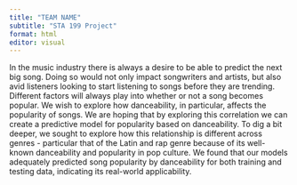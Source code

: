 ```yaml
---
title: "TEAM NAME"
subtitle: "STA 199 Project"
format: html
editor: visual
---
```


In the music industry there is always a desire to be able to predict the next big song. Doing so would not only impact songwriters and artists, but also avid listeners looking to start listening to songs before they are trending. Different factors will always play into whether or not a song becomes popular. We wish to explore how danceability, in particular, affects the popularity of songs. We are hoping that by exploring this correlation we can create a predictive model for popularity based on danceability. To dig a bit deeper, we sought to explore how this relationship is different across genres - particular that of the Latin and rap genre because of its well-known danceability and popularity in pop culture. We found that our models adequately predicted song popularity by danceability for both training and testing data, indicating its real-world applicability.
